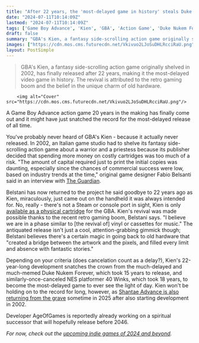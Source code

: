 ```yaml
---
title: "After 22 years, the 'most-delayed game in history' steals Duke Nukem Forever's crown by finally releasing on the GBA"
date: "2024-07-11T10:14:09Z"
lastmod: "2024-07-11T10:14:09Z"
tags: ['Game Boy Advance', 'Kien', 'GBA', 'Action Game', 'Duke Nukem Forever', '40 Winks', 'Shantae Advance', 'Metroidvania', 'Retro Gaming', 'Indie Games']
draft: false
summary: "GBA's Kien, a fantasy side-scrolling action game originally shelved in 2002, has finally released after 22 years, making it the most-delayed video game in history. The revival is attributed to the retro gaming boom and the belief in the unique charm of old hardware."
images: ["https://cdn.mos.cms.futurecdn.net/Vkivuo2LJoSuDHLRcciRaU.png"]
layout: PostSimple
---
```

> GBA's Kien, a fantasy side-scrolling action game originally shelved in 2002, has finally released after 22 years, making it the most-delayed video game in history. The revival is attributed to the retro gaming boom and the belief in the unique charm of old hardware.


        <img alt="Cover" src="https://cdn.mos.cms.futurecdn.net/Vkivuo2LJoSuDHLRcciRaU.png"/>
        
A Game Boy Advance action game 20 years in the making has finally come out and it might have just snatched the record for the most-delayed release of all time.

You've probably never heard of GBA's Kien - because it actually never released. In 2002, an Italian game studio had to shelve its fantasy side-scrolling action game about a warrior and a priestess because its publisher decided that spending more money on costly cartridges was too much of a risk. "The amount of capital required just to print the initial copies was daunting, especially since the chances of commercial success were low, based on industry trends at the time," original game designer Fabio Belsanti said in an interview with [The Guardian](https://www.theguardian.com/games/article/2024/jul/04/kein-the-most-delayed-video-game-in-history-released-after-22-years).

Belstani has now returned to the project he said goodbye to 22 years ago as Kien, miraculously, just came out on the handheld it was always intended for. No, really - there's not a Steam or console port in sight, Kien is only [available as a physical cartridge](https://incube8games.com/en-eu/products/kien-gba) for the GBA. Kien's revival was made possible thanks to the recent retro gaming boom, Belstani says. "I believe we are in a phase similar to [the revival of] vinyl or cassettes for music." The antiquated release isn't just a cool, attention-grabbing gimmick though; Belstani believes there's a certain magic in going back to old hardware that "created a bridge between the artwork and the pixels, and filled every limit and absence with fantastic stories."

Depending on your criteria (does cancelation count as a delay?), Kien's 22-year-long development snatches the crown from the much-delayed and much-memed Duke Nukem Forever, which took 15 years to release, and similarly-once-canceled NES platformer 40 Winks, which took 18 years, to become the most-delayed game to ever see the light of day. Kien won't be holding on to the record for long, however, as [Shantae Advance is also returning from the grave](https://www.gamesradar.com/after-21-years-the-devs-behind-a-lost-gba-metroidvania-are-bringing-it-back-on-modern-platforms/) sometime in 2025 after also starting development in 2002.

Developer AgeOfGames is reportedly already working on a spiritual successor that will hopefully release before 2046.

*For now, check out the *[<em>upcoming indie games of 2024 and beyond</em>](https://www.gamesradar.com/upcoming-indie-games/)*.*
        